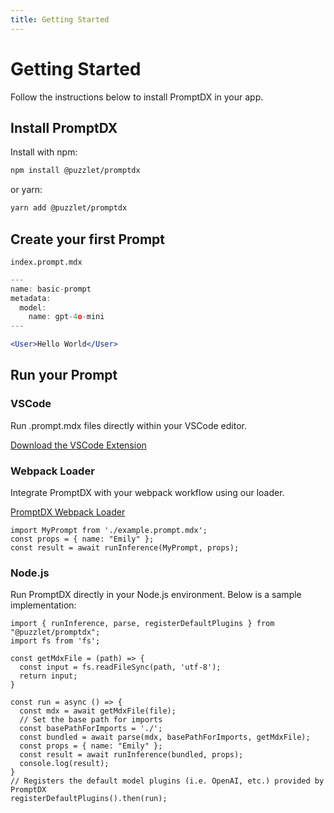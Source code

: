 ```yaml
---
title: Getting Started
---
```


# Getting Started

Follow the instructions below to install PromptDX in your app.

## Install PromptDX

Install with npm:

```bash npm
npm install @puzzlet/promptdx
```

or yarn:

```bash npm
yarn add @puzzlet/promptdx
```

## Create your first Prompt

`index.prompt.mdx`
```jsx
---
name: basic-prompt
metadata:
  model:
    name: gpt-4o-mini
---

<User>Hello World</User>
```

## Run your Prompt

### VSCode

Run .prompt.mdx files directly within your VSCode editor.

[Download the VSCode Extension](https://marketplace.visualstudio.com/items?itemName=puzzlet.promptdx)

### Webpack Loader

Integrate PromptDX with your webpack workflow using our loader.

[PromptDX Webpack Loader](https://github.com/puzzlet-ai/promptdx-loader)

```tsx
import MyPrompt from './example.prompt.mdx';
const props = { name: "Emily" };
const result = await runInference(MyPrompt, props);
```

### Node.js

Run PromptDX directly in your Node.js environment. Below is a sample implementation:

```tsx node
import { runInference, parse, registerDefaultPlugins } from "@puzzlet/promptdx";
import fs from 'fs';

const getMdxFile = (path) => {
  const input = fs.readFileSync(path, 'utf-8');
  return input;
}

const run = async () => {
  const mdx = await getMdxFile(file);
  // Set the base path for imports
  const basePathForImports = './';
  const bundled = await parse(mdx, basePathForImports, getMdxFile);
  const props = { name: "Emily" };
  const result = await runInference(bundled, props);
  console.log(result);
}
// Registers the default model plugins (i.e. OpenAI, etc.) provided by PromptDX
registerDefaultPlugins().then(run);
```